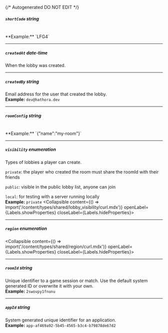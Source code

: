 {/* Autogenerated DO NOT EDIT  */}

##### `shortCode` _string_
<br/>
**Example:** `LFG4`

---
##### `createdAt` _date-time_
When the lobby was created.

---
##### `createdBy` _string_
Email address for the user that created the lobby.
<br/>
**Example:** `dev@hathora.dev`

---
##### `roomConfig` _string_
<br/>
**Example:** `{"name":"my-room"}`

---
##### `visibility` _enumeration_
Types of lobbies a player can create.

`private`: the player who created the room must share the roomId with their friends

`public`: visible in the public lobby list, anyone can join

`local`: for testing with a server running locally
<br/>
**Example:** `private`
<Collapsible content={() => import('/content/types/shared/lobby_visibility/curl.mdx')} openLabel={Labels.showProperties} closeLabel={Labels.hideProperties}>
</Collapsible>

---
##### `region` _enumeration_
<Collapsible content={() => import('/content/types/shared/region/curl.mdx')} openLabel={Labels.showProperties} closeLabel={Labels.hideProperties}>
</Collapsible>

---
##### `roomId` _string_
Unique identifier to a game session or match. Use the default system generated ID or overwrite it with your own.
<br/>
**Example:** `2swovpy1fnunu`

---
##### `appId` _string_
System generated unique identifier for an application.
<br/>
**Example:** `app-af469a92-5b45-4565-b3c4-b79878de67d2`


